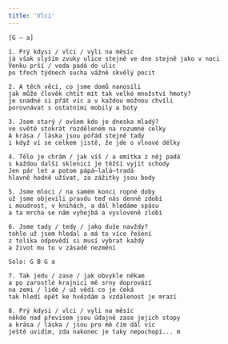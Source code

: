 ```yaml
---
title: 'Vlci'
---
```


````
[G – a] 

1. Prý kdysi / vlci / vyli na měsíc
já však slyším zvuky ulice stejně ve dne stejně jako v noci
Venku prší / voda padá do ulic
po třech týdnech sucha vážně skvělý pocit

2. A těch věcí, co jsme domů nanosili
jak může člověk chtít mít tak velké množství hmoty?
je snadné si přát víc a v každou možnou chvíli
porovnávat s ostatními mobily a boty

3. Jsem starý / ovšem kdo je dneska mladý?
ve světě stokrát rozděleném na rozumné celky
A krása / láska jsou pořád stejně tady
i když ví se celkem jistě, že jde o vlnové délky 

4. Tělo je chrám / jak víš / a omítka z něj padá
s každou další sklenicí je těžší vyjít schody
Jen pár let a potom pápá–lalá–tradá
hlavně hodně užívat, za zážitky jsou body

5. Jsme mloci / na samém konci ropné doby
už jsme objevili pravdu teď nás denně zdobí
i moudrost, v knihách, a dál hledáme spásu
a ta mrcha se nám vyhejbá a vysloveně zlobí

6. Jsme tady / tedy / jako duše navždy?
tohle už jsem hledal a má to více řešení
z tolika odpovědí si musí vybrat každý 
a život mu to v zásadě nezmění

Solo: G B G a

7. Tak jedu / zase / jak obvykle někam
a po zarostlé krajnici mě srny doprovází
na zemi / lidé / už vědí co je čeká 
tak hledí opět ke hvězdám a vzdálenost je mrazí

8. Prý kdysi / vlci / vyli na měsíc 
někde nad převisem jsou údajně zase jejich stopy 
a krása / láska / jsou pro mě čím dál víc 
ještě uvidím, zda nakonec je taky nepochopí... m

````
